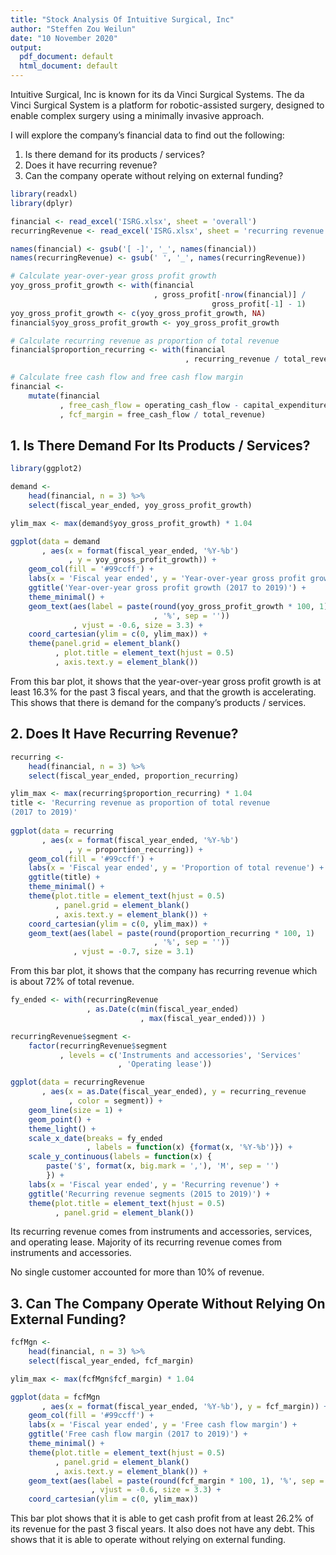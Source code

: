 ```yaml
---
title: "Stock Analysis Of Intuitive Surgical, Inc"
author: "Steffen Zou Weilun"
date: "10 November 2020"
output:
  pdf_document: default
  html_document: default
---
```


Intuitive Surgical, Inc is known for its da Vinci Surgical Systems. The da Vinci Surgical System is a platform for robotic-assisted surgery, designed to enable complex surgery using a minimally invasive approach. 

I will explore the company's financial data to find out the following:

1. Is there demand for its products / services?
2. Does it have recurring revenue?
3. Can the company operate without relying on external funding?

```r
library(readxl)
library(dplyr)

financial <- read_excel('ISRG.xlsx', sheet = 'overall')
recurringRevenue <- read_excel('ISRG.xlsx', sheet = 'recurring revenue')

names(financial) <- gsub('[ -]', '_', names(financial))
names(recurringRevenue) <- gsub(' ', '_', names(recurringRevenue))

# Calculate year-over-year gross profit growth
yoy_gross_profit_growth <- with(financial
                                , gross_profit[-nrow(financial)] / 
                                             gross_profit[-1] - 1)
yoy_gross_profit_growth <- c(yoy_gross_profit_growth, NA)
financial$yoy_gross_profit_growth <- yoy_gross_profit_growth

# Calculate recurring revenue as proportion of total revenue
financial$proportion_recurring <- with(financial
                                       , recurring_revenue / total_revenue)

# Calculate free cash flow and free cash flow margin
financial <- 
    mutate(financial
           , free_cash_flow = operating_cash_flow - capital_expenditure
           , fcf_margin = free_cash_flow / total_revenue)
```


## 1. Is There Demand For Its Products / Services?

```r
library(ggplot2)

demand <- 
    head(financial, n = 3) %>%
    select(fiscal_year_ended, yoy_gross_profit_growth)

ylim_max <- max(demand$yoy_gross_profit_growth) * 1.04

ggplot(data = demand
       , aes(x = format(fiscal_year_ended, '%Y-%b')
             , y = yoy_gross_profit_growth)) +
    geom_col(fill = '#99ccff') +
    labs(x = 'Fiscal year ended', y = 'Year-over-year gross profit growth') +
    ggtitle('Year-over-year gross profit growth (2017 to 2019)') +
    theme_minimal() +
    geom_text(aes(label = paste(round(yoy_gross_profit_growth * 100, 1)
                                , '%', sep = ''))
              , vjust = -0.6, size = 3.3) +
    coord_cartesian(ylim = c(0, ylim_max)) +
    theme(panel.grid = element_blank()
          , plot.title = element_text(hjust = 0.5)
          , axis.text.y = element_blank())
```

From this bar plot, it shows that the year-over-year gross profit growth is at least 16.3% for the past 3 fiscal years, and that the growth is accelerating. This shows that there is demand for the company's products / services.


## 2. Does It Have Recurring Revenue?

```r
recurring <-
    head(financial, n = 3) %>%
    select(fiscal_year_ended, proportion_recurring)

ylim_max <- max(recurring$proportion_recurring) * 1.04
title <- 'Recurring revenue as proportion of total revenue 
(2017 to 2019)'
    
ggplot(data = recurring
       , aes(x = format(fiscal_year_ended, '%Y-%b')
             , y = proportion_recurring)) +
    geom_col(fill = '#99ccff') +
    labs(x = 'Fiscal year ended', y = 'Proportion of total revenue') +
    ggtitle(title) +
    theme_minimal() +
    theme(plot.title = element_text(hjust = 0.5)
          , panel.grid = element_blank()
          , axis.text.y = element_blank()) +
    coord_cartesian(ylim = c(0, ylim_max)) +
    geom_text(aes(label = paste(round(proportion_recurring * 100, 1)
                                , '%', sep = ''))
              , vjust = -0.7, size = 3.1)
```

From this bar plot, it shows that the company has recurring revenue which is about 72% of total revenue.

```r
fy_ended <- with(recurringRevenue
                 , as.Date(c(min(fiscal_year_ended)
                             , max(fiscal_year_ended))) )

recurringRevenue$segment <- 
    factor(recurringRevenue$segment
           , levels = c('Instruments and accessories', 'Services'
                        , 'Operating lease'))

ggplot(data = recurringRevenue
       , aes(x = as.Date(fiscal_year_ended), y = recurring_revenue
             , color = segment)) +
    geom_line(size = 1) +
    geom_point() +
    theme_light() +
    scale_x_date(breaks = fy_ended
                 , labels = function(x) {format(x, '%Y-%b')}) +
    scale_y_continuous(labels = function(x) {
        paste('$', format(x, big.mark = ','), 'M', sep = '')
        }) +
    labs(x = 'Fiscal year ended', y = 'Recurring revenue') +
    ggtitle('Recurring revenue segments (2015 to 2019)') +
    theme(plot.title = element_text(hjust = 0.5)
          , panel.grid = element_blank())
```

Its recurring revenue comes from instruments and accessories, services, and operating lease. Majority of its recurring revenue comes from instruments and accessories.

No single customer accounted for more than 10% of revenue.


## 3. Can The Company Operate Without Relying On External Funding?

```r
fcfMgn <- 
    head(financial, n = 3) %>%
    select(fiscal_year_ended, fcf_margin)

ylim_max <- max(fcfMgn$fcf_margin) * 1.04

ggplot(data = fcfMgn
       , aes(x = format(fiscal_year_ended, '%Y-%b'), y = fcf_margin)) +
    geom_col(fill = '#99ccff') +
    labs(x = 'Fiscal year ended', y = 'Free cash flow margin') +
    ggtitle('Free cash flow margin (2017 to 2019)') +
    theme_minimal() +
    theme(plot.title = element_text(hjust = 0.5)
          , panel.grid = element_blank()
          , axis.text.y = element_blank()) +
    geom_text(aes(label = paste(round(fcf_margin * 100, 1), '%', sep = ''))
                  , vjust = -0.6, size = 3.3) +
    coord_cartesian(ylim = c(0, ylim_max))
```

This bar plot shows that it is able to get cash profit from at least 26.2% of its revenue for the past 3 fiscal years. It also does not have any debt. This shows that it is able to operate without relying on external funding.
